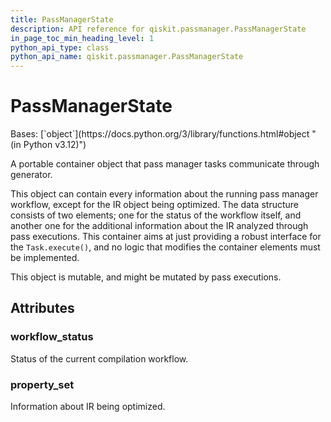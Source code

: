 ```yaml
---
title: PassManagerState
description: API reference for qiskit.passmanager.PassManagerState
in_page_toc_min_heading_level: 1
python_api_type: class
python_api_name: qiskit.passmanager.PassManagerState
---
```


# PassManagerState

<Class id="qiskit.passmanager.PassManagerState" isDedicatedPage={true} github="https://github.com/Qiskit/qiskit/tree/stable/1.0/qiskit/passmanager/compilation_status.py#L55-L74" signature="qiskit.passmanager.PassManagerState(workflow_status, property_set)">
  Bases: [`object`](https://docs.python.org/3/library/functions.html#object "(in Python v3.12)")

  A portable container object that pass manager tasks communicate through generator.

  This object can contain every information about the running pass manager workflow, except for the IR object being optimized. The data structure consists of two elements; one for the status of the workflow itself, and another one for the additional information about the IR analyzed through pass executions. This container aims at just providing a robust interface for the `Task.execute()`, and no logic that modifies the container elements must be implemented.

  This object is mutable, and might be mutated by pass executions.

  ## Attributes

  ### workflow\_status

  <Attribute id="qiskit.passmanager.PassManagerState.workflow_status" attributeTypeHint="WorkflowStatus">
    Status of the current compilation workflow.
  </Attribute>

  ### property\_set

  <Attribute id="qiskit.passmanager.PassManagerState.property_set" attributeTypeHint="PropertySet">
    Information about IR being optimized.
  </Attribute>
</Class>

